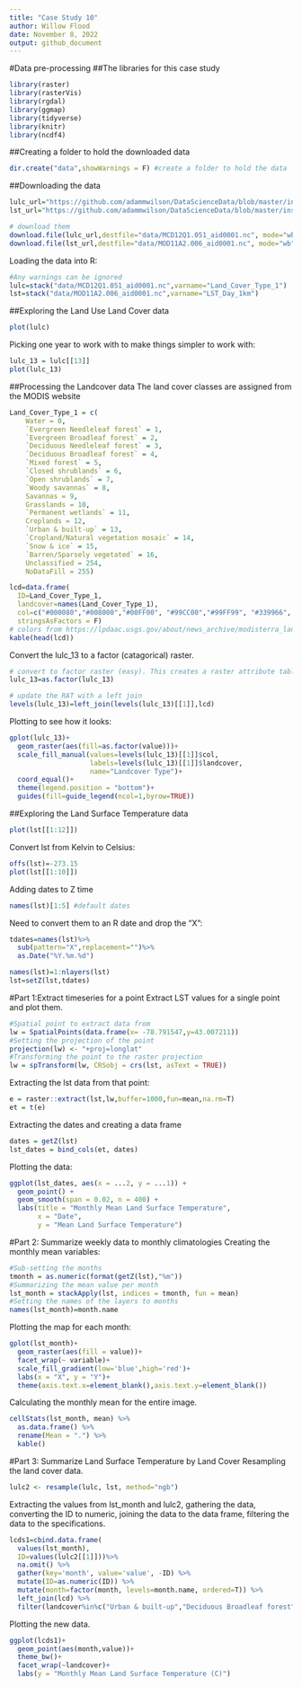 ```yaml
---
title: "Case Study 10"
author: Willow Flood
date: November 8, 2022
output: github_document
---
```

#Data pre-processing
##The libraries for this case study
```r
library(raster)
library(rasterVis)
library(rgdal)
library(ggmap)
library(tidyverse)
library(knitr)
library(ncdf4)
```
##Creating a folder to hold the downloaded data
```r
dir.create("data",showWarnings = F) #create a folder to hold the data
```
##Downloading the data
```r
lulc_url="https://github.com/adammwilson/DataScienceData/blob/master/inst/extdata/appeears/MCD12Q1.051_aid0001.nc?raw=true"
lst_url="https://github.com/adammwilson/DataScienceData/blob/master/inst/extdata/appeears/MOD11A2.006_aid0001.nc?raw=true"

# download them
download.file(lulc_url,destfile="data/MCD12Q1.051_aid0001.nc", mode="wb")
download.file(lst_url,destfile="data/MOD11A2.006_aid0001.nc", mode="wb")
```
Loading the data into R:
```r
#Any warnings can be ignored
lulc=stack("data/MCD12Q1.051_aid0001.nc",varname="Land_Cover_Type_1")
lst=stack("data/MOD11A2.006_aid0001.nc",varname="LST_Day_1km")
```
##Exploring the Land Use Land Cover data
```r
plot(lulc)
```
Picking one year to work with to make things simpler to work with:
```r
lulc_13 = lulc[[13]]
plot(lulc_13)
```
##Processing the Landcover data
The land cover classes are assigned from the MODIS website
```r
Land_Cover_Type_1 = c(
    Water = 0, 
    `Evergreen Needleleaf forest` = 1, 
    `Evergreen Broadleaf forest` = 2,
    `Deciduous Needleleaf forest` = 3, 
    `Deciduous Broadleaf forest` = 4,
    `Mixed forest` = 5, 
    `Closed shrublands` = 6,
    `Open shrublands` = 7,
    `Woody savannas` = 8, 
    Savannas = 9,
    Grasslands = 10,
    `Permanent wetlands` = 11, 
    Croplands = 12,
    `Urban & built-up` = 13,
    `Cropland/Natural vegetation mosaic` = 14, 
    `Snow & ice` = 15,
    `Barren/Sparsely vegetated` = 16, 
    Unclassified = 254,
    NoDataFill = 255)

lcd=data.frame(
  ID=Land_Cover_Type_1,
  landcover=names(Land_Cover_Type_1),
  col=c("#000080","#008000","#00FF00", "#99CC00","#99FF99", "#339966", "#993366", "#FFCC99", "#CCFFCC", "#FFCC00", "#FF9900", "#006699", "#FFFF00", "#FF0000", "#999966", "#FFFFFF", "#808080", "#000000", "#000000"),
  stringsAsFactors = F)
# colors from https://lpdaac.usgs.gov/about/news_archive/modisterra_land_cover_types_yearly_l3_global_005deg_cmg_mod12c1
kable(head(lcd))
```
Convert the lulc_13 to a factor (catagorical) raster.
```r
# convert to factor raster (easy). This creates a raster attribute table (RAT)
lulc_13=as.factor(lulc_13)

# update the RAT with a left join
levels(lulc_13)=left_join(levels(lulc_13)[[1]],lcd)
```
Plotting to see how it looks:
```r
gplot(lulc_13)+
  geom_raster(aes(fill=as.factor(value)))+
  scale_fill_manual(values=levels(lulc_13)[[1]]$col,
                    labels=levels(lulc_13)[[1]]$landcover,
                    name="Landcover Type")+
  coord_equal()+
  theme(legend.position = "bottom")+
  guides(fill=guide_legend(ncol=1,byrow=TRUE))
```
##Exploring the Land Surface Temperature data
```r
plot(lst[[1:12]])
```
Convert lst from Kelvin to Celsius:
```r
offs(lst)=-273.15
plot(lst[[1:10]])
```
Adding dates to Z time
```r
names(lst)[1:5] #default dates
```
Need to convert them to an R date and drop the "X":
```r
tdates=names(lst)%>%
  sub(pattern="X",replacement="")%>%
  as.Date("%Y.%m.%d")

names(lst)=1:nlayers(lst)
lst=setZ(lst,tdates)
```
#Part 1:Extract timeseries for a point
Extract LST values for a single point and plot them.
```r
#Spatial point to extract data from
lw = SpatialPoints(data.frame(x= -78.791547,y=43.007211)) 
#Setting the projection of the point
projection(lw) <- "+proj=longlat"
#Transforming the point to the raster projection
lw = spTransform(lw, CRSobj = crs(lst, asText = TRUE))
```
Extracting the lst data from that point:
```r
e = raster::extract(lst,lw,buffer=1000,fun=mean,na.rm=T)
et = t(e)
```
Extracting the dates and creating a data frame
```r
dates = getZ(lst)
lst_dates = bind_cols(et, dates)
```
Plotting the data:
```r
ggplot(lst_dates, aes(x = ...2, y = ...1)) +
  geom_point() +
  geom_smooth(span = 0.02, n = 400) +
  labs(title = "Monthly Mean Land Surface Temperature",
       x = "Date",
       y = "Mean Land Surface Temperature")
```
#Part 2: Summarize weekly data to monthly climatologies
Creating the monthly mean variables:
```r
#Sub-setting the months
tmonth = as.numeric(format(getZ(lst),"%m"))
#Summarizing the mean value per month
lst_month = stackApply(lst, indices = tmonth, fun = mean)
#Setting the names of the layers to months
names(lst_month)=month.name
```
Plotting the map for each month:
```r
gplot(lst_month)+
  geom_raster(aes(fill = value))+
  facet_wrap(~ variable)+
  scale_fill_gradient(low='blue',high='red')+
  labs(x = "X", y = "Y")+
  theme(axis.text.x=element_blank(),axis.text.y=element_blank())
```
Calculating the monthly mean for the entire image.
```r
cellStats(lst_month, mean) %>% 
  as.data.frame() %>% 
  rename(Mean = ".") %>% 
  kable()
```
#Part 3: Summarize Land Surface Temperature by Land Cover
Resampling the land cover data.
```r
lulc2 <- resample(lulc, lst, method="ngb")
```
Extracting the values from lst_month and lulc2, gathering the data, converting the ID to numeric, joining the data to the data frame, filtering the data to the specifications.
```r
lcds1=cbind.data.frame(
  values(lst_month),
  ID=values(lulc2[[1]]))%>%
  na.omit() %>%
  gather(key='month', value='value', -ID) %>%
  mutate(ID=as.numeric(ID)) %>%
  mutate(month=factor(month, levels=month.name, ordered=T)) %>%
  left_join(lcd) %>%
  filter(landcover%in%c("Urban & built-up","Deciduous Broadleaf forest"))
```
Plotting the new data.
```r
ggplot(lcds1)+
  geom_point(aes(month,value))+
  theme_bw()+
  facet_wrap(~landcover)+
  labs(y = "Monthly Mean Land Surface Temperature (C)")
```

